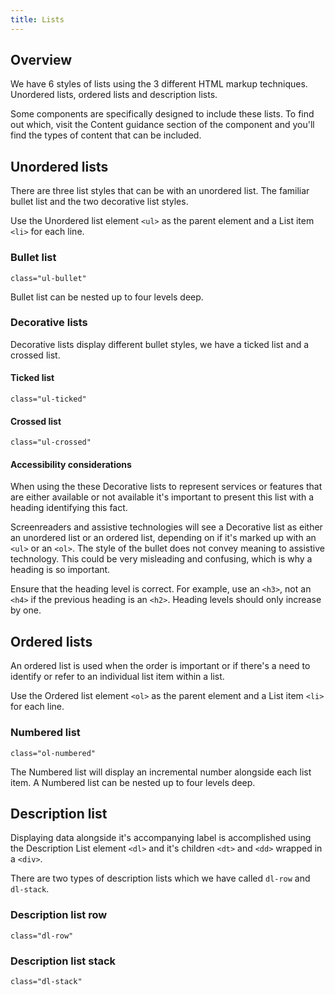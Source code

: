 ```yaml
---
title: Lists
---
```


## Overview
We have 6 styles of lists using the 3 different HTML markup techniques. Unordered lists, ordered lists and description lists.

Some components are specifically designed to include these lists. To find out which, visit the Content guidance section of the component and you'll find the types of content that can be included.

## Unordered lists

There are three list styles that can be with an unordered list. The familiar bullet list and the two decorative list styles.

Use the Unordered list element `<ul>` as the parent element and a List item `<li>` for each line.

### Bullet list
`class="ul-bullet"`

Bullet list can be nested up to four levels deep.
<ExampleViewer type="bullet-list" />

### Decorative lists
Decorative lists display different bullet styles, we have a ticked list and a crossed list.

#### Ticked list
`class="ul-ticked"`
<ExampleViewer type="ticked-list" />

#### Crossed list
`class="ul-crossed"`
<ExampleViewer type="crossed-list" />

#### Accessibility considerations
When using the these Decorative lists to represent services or features that are either available or not available it's important to present this list with a heading identifying this fact.

Screenreaders and assistive technologies will see a Decorative list as either an unordered list or an ordered list, depending on if it's marked up with an `<ul>` or an `<ol>`. The style of the bullet does not convey meaning to assistive technology. This could be very misleading and confusing, which is why a heading is so important.

Ensure that the heading level is correct. For example, use an `<h3>`, not an `<h4>` if the previous heading is an `<h2>`. Heading levels should only increase by one.

## Ordered lists

An ordered list is used when the order is important or if there's a need to identify or refer to an individual list item within a list.

Use the Ordered list element `<ol>` as the parent element and a List item `<li>` for each line.

### Numbered list
`class="ol-numbered"`

The Numbered list will display an incremental number alongside each list item. A Numbered list can be nested up to four levels deep.
<ExampleViewer type="numbered-list" />

## Description list
Displaying data alongside it's accompanying label is accomplished using the Description List element `<dl>` and it's children `<dt>` and `<dd>` wrapped in a `<div>`.

There are two types of description lists which we have called `dl-row` and `dl-stack`.

### Description list row
`class="dl-row"`
<ExampleViewer type="description-list-row" />

### Description list stack
`class="dl-stack"`
<ExampleViewer type="description-list-stack" />
